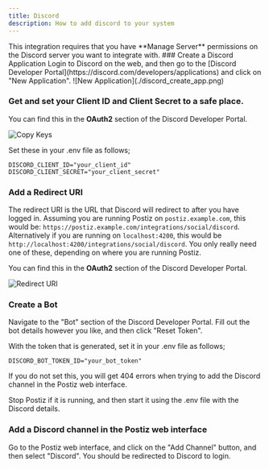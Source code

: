 ```yaml
---
title: Discord
description: How to add discord to your system
---
```



<Callout>
This integration requires that you have **Manage Server** permissions on the Discord server you want to integrate with.
</Callout>

<Steps>
### Create a Discord Application
Login to Discord on the web, and then go to the [Discord Developer Portal](https://discord.com/developers/applications) and click on "New Application".
![New Application](./discord_create_app.png)

### Get and set your **Client ID** and **Client Secret** to a safe place.

You can find this in the **OAuth2** section of the Discord Developer Portal.

![Copy Keys](./discord_copy_keys.png)

Set these in your .env file as follows;

```env
DISCORD_CLIENT_ID="your_client_id"
DISCORD_CLIENT_SECRET="your_client_secret"
```

### Add a Redirect URI

<OAuth2Redirect />

The redirect URI is the URL that Discord will redirect to after you have logged in. Assuming you are running Postiz on `postiz.example.com`, this would be: `https://postiz.example.com/integrations/social/discord`. Alternatively if you are running on `localhost:4200`, this would be `http://localhost:4200/integrations/social/discord`. You only really need one of these, depending on where you are running Postiz.

You can find this in the **OAuth2** section of the Discord Developer Portal.

![Redirect URI](./discord_redirect_uri.png)

### Create a Bot

Navigate to the "Bot" section of the Discord Developer Portal. Fill out the bot details however you like, and then click "Reset Token".

With the token that is generated, set it in your .env file as follows;

```env
DISCORD_BOT_TOKEN_ID="your_bot_token"
```

If you do not set this, you will get 404 errors when trying to add the Discord channel in the Postiz web interface.

Stop Postiz if it is running, and then start it using the .env file with the Discord details.

### Add a Discord channel in the Postiz web interface

Go to the Postiz web interface, and click on the "Add Channel" button, and then select "Discord". You should be redirected to Discord to login.
</Steps>

